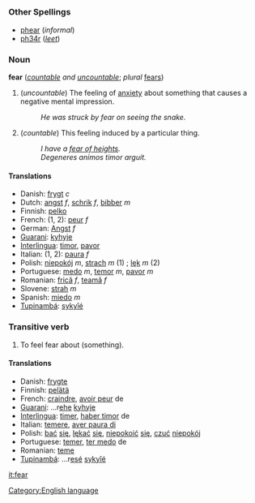 =={{en}}==
[[Category:English language]]
===Other Spellings===
*[[phear]] (''informal'')
*[[ph34r]] (''[[w:leet|leet]]'')
===Noun===
'''fear''' (''[[countable]] and [[uncountable]]''; ''plural'' [[fears]])

#(''uncountable'') The feeling of [[anxiety]] about something that causes a negative mental impression.<!--this does not add anything to the definition: Fear can induce [[running]] or trigger a [[defensive]] response.-->
#:''He was struck by fear on seeing the snake.''
#(''countable'') This feeling induced by a particular thing.
#:''I have a [http://www.fear-of-heights.com/ fear of heights].''
#:''Degeneres animos timor arguit.''

==== Translations ====
*Danish: [[frygt]] ''c''
*Dutch: [[angst]] ''f'', [[schrik]] ''f'', [[bibber]] ''m''
*Finnish: [[pelko]]
*French: (1, 2): [[peur]] ''f''
*German: [[Angst#German|Angst]] ''f''
*[[Guarani]]: [[kyhyje]]
*[[Interlingua]]: [[timor]], [[pavor]]
*Italian: (1, 2): [[paura]] ''f''
*Polish: [[niepokój]] ''m'', [[strach]] ''m'' (1) ; [[lęk]] ''m'' (2)
*Portuguese: [[medo]] ''m'', [[temor]] ''m'', [[pavor]] ''m''
*Romanian: [[frică]] ''f'', [[teamă]] ''f''
*Slovene: [[strah]] ''m''
*Spanish: [[miedo]] ''m''
*[[Tupinambá]]: [[sykyîé]]

===Transitive verb===
#To feel fear about (something).

====Translations====
*Danish: [[frygte]]
*Finnish: [[pelätä]]
*French: [[craindre]], [[avoir peur]] de
*[[Guarani]]: ...r[[ehe]] [[kyhyje]]
*[[Interlingua]]: [[timer]], [[haber timor]] de
*Italian: [[temere]], [[aver paura di]]
*Polish: [[bać]] [[się]], [[lękać]] [[się]], [[niepokoić]] [[się]], [[czuć]] [[niepokój]]
*Portuguese: [[temer]], [[ter medo]] de
*Romanian: [[teme]]
*[[Tupinambá]]: ...r[[esé]] [[sykyîé]]

[[it:fear]]
